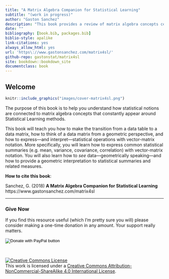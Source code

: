 ```yaml
--- 
title: "A Matrix Algebra Companion for Statistical Learning"
subtitle: "(work in progress)"
author: "Gaston Sanchez"
description: "This book provides a review of matrix algebra concepts central to the study of Statistical Learning Methods."
date: ""
bibliography: [book.bib, packages.bib]
biblio-style: apalike
link-citations: yes
always_allow_html: yes
url: 'https\://www.gastonsanchez.com/matrix4sl/'
github-repo: gastonstat/matrix4sl
site: bookdown::bookdown_site
documentclass: book
---
```



## Welcome {-}

```r
knitr::include_graphics("images/cover-matrix4sl.png")
```

The purpose of this book is to help you understand how statistical notions are connected to matrix algebra concepts that constantly appear around Statistical Learning methods.

This book will teach you how to make the transition from a data table to a data matrix, how to think of a data matrix from a geometric perspective, and how to express---and interpret---statistical operations with vector-matrix notation. More specifically, you will learn how to express common statistical summaries (e.g. mean, variance, covariance, correlation) with vector-matrix notation. You will also learn how to _see_ data---geometrically speaking---and how to provide a geometric interpretation to statistical summaries and related measures.


__How to cite this book__: 

Sanchez, G. (2018) __A Matrix Algebra Companion for Statistical Learning__ <br>
https://www.gastonsanchez.com/matrix4sl


-----

### Give Now {-}

If you find this resource useful (which I'm pretty sure you will) please consider making a one-time donation in any amount. Your support really matters.

<form action="https://www.paypal.com/cgi-bin/webscr" method="post" target="_top">
<input type="hidden" name="cmd" value="_donations" />
<input type="hidden" name="business" value="ZF6U7K5MW25W2" />
<input type="hidden" name="currency_code" value="USD" />
<input type="image" src="https://www.paypalobjects.com/en_US/i/btn/btn_donateCC_LG.gif" border="0" name="submit" title="PayPal - The safer, easier way to pay online!" alt="Donate with PayPal button" />
<img alt="" border="0" src="https://www.paypal.com/en_US/i/scr/pixel.gif" width="1" height="1" />
</form>

<br>

<a rel="license" href="http://creativecommons.org/licenses/by-nc-sa/4.0/"><img alt="Creative Commons License" style="border-width:0" src="https://i.creativecommons.org/l/by-nc-sa/4.0/88x31.png" /></a><br />This work is licensed under a <a rel="license" href="http://creativecommons.org/licenses/by-nc-sa/4.0/">Creative Commons Attribution-NonCommercial-ShareAlike 4.0 International License</a>.
